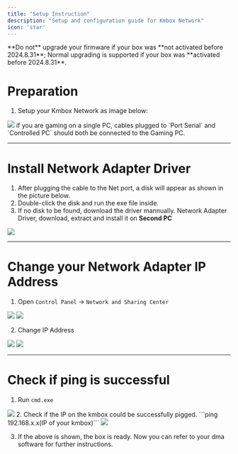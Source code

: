 ```yaml
---
title: "Setup Instruction"
description: "Setup and configuration guide for Kmbox Network"
icon: 'star'
---
```


<Warning>
  **Do not** upgrade your firmware if your box was **not activated before 2024.8.31**;  
  Normal upgrading is supported if your box was **activated before 2024.8.31**.
</Warning>

# Preparation
1. Setup your Kmbox Network as image below:
<Frame>
      <img src="/en/images/net0.png" />
</Frame>
<Note>
  if you are gaming on a single PC, cables plugged to `Port Serial` and `Controlled PC` should both be connected to the Gaming PC.
</Note>

---

# Install Network Adapter Driver
1. After plugging the cable to the Net port, a disk will appear as shown in the picture below.
2. Double-click the disk and run the exe file inside.
3. If no disk to be found, download the driver mannually.
<Card title="Network Adapter Driver" icon="download" href="https://alist.scarlet.technology/d/Users/Hardware/Kmbox%20Net/kmboxNet_Driver.zip">Network Adapter Driver, download, extract and install it on **Second PC**</Card>
<Frame>
      <img src="/en/images/net1.png" />
</Frame>

---

# Change your Network Adapter IP Address
1. Open `Control Panel` -> `Network and Sharing Center`
<Frame>
      <img src="/en/images/net2.png" />
</Frame>
<Frame>
      <img src="/en/images/net3.png" />
</Frame>

2. Change IP Address

<Frame>
      <img src="/en/images/net4.png" />
</Frame>

<Frame>
      <img src="/en/images/net5.png" />
</Frame>

---

# Check if ping is successful
1. Run `cmd.exe`
<Frame>
      <img src="/en/images/net6.png" />
</Frame>
2. Check if the IP on the kmbox could be successfully pigged.  
```ping 192.168.x.x(IP of your kmbox)```
<Frame>
      <img src="/en/images/net7.png" />
</Frame>

3. If the above is shown, the box is ready. Now you can refer to your dma software for further instructions.